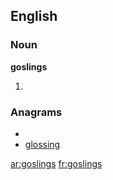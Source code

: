 ==English==

===Noun===
'''goslings'''

# {{plural of|[[gosling]]}}

===Anagrams===
* {{alphagram|ggilnoss}}
* [[glossing#English|glossing]]

[[ar:goslings]]
[[fr:goslings]]